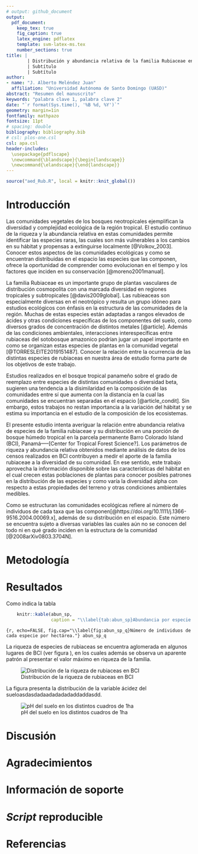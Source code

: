 ```yaml
---
# output: github_document
output: 
  pdf_document:
    keep_tex: true
    fig_caption: true
    latex_engine: pdflatex
    template: svm-latex-ms.tex
    number_sections: true
title: | 
        | Distribución y abundancia relativa de la familia Rubiaceae en la parcela permanente Isla Barro Colorado
        | Subtítulo
        | Subtítulo
author:
- name: "J. Alberto Meléndez Juan"
  affiliation: "Universidad Autónoma de Santo Domingo (UASD)"
abstract: "Resumen del manuscrito"
keywords: "palabra clave 1, palabra clave 2"
date: "`r format(Sys.time(), '%B %d, %Y')`"
geometry: margin=1in
fontfamily: mathpazo
fontsize: 11pt
# spacing: double
bibliography: bibliography.bib
# csl: plos-one.csl
csl: apa.csl
header-includes:
  \usepackage{pdflscape}
  \newcommand{\blandscape}{\begin{landscape}}
  \newcommand{\elandscape}{\end{landscape}}
---
```


```r
source("aed_Rub.R", local = knitr::knit_global())
```

# Introducción
Las comunidades vegetales de los bosques neotropicales ejemplifican la diversidad y complejidad ecológica de la región tropical. El estudio continuo de la riqueza y la abundancia relativa en estas comunidades permite identificar las especies raras, las cuales son más vulnerables a los cambios en su hábitat y propensas a extinguirse localmente [@Volkov_2003]. Conocer estos aspectos de las comunidades ecológicas y como se encuentran distribuidas en el espacio las especies que las componen, ofrece la oportunidad de comprender como evolucionan en el tiempo y los factores que inciden en su conservación [@moreno2001manual].

La familia Rubiaceae es un importante grupo de plantas vasculares de distribución cosmopolita con una marcada diversidad en regiones tropicales y subtropicales [@davis2009global]. Las rubieaceas son especialmente diversas en el neotrópico y resulta un grupo idóneo para estudios ecológicos con énfasis en la estructura de las comunidades de la región. Muchas de estas especies están adaptadas a rangos elevados de ácides y otras condiciones específicas de los componentes del suelo, como diversos grados de concentración de distintos metales [@article]. Además de las condiciones ambientales, interacciones interespecíficas entre rubiaceas del sotobosque amazonico podrían jugar un papel importante en como se organizan estas especies de plantas en la comunidad vegetal [@TORRESLEITE2019151487]. Conocer la relación entre la ocurrencia de las distintas especies de rubiaceas en nuestra área de estudio forma parte de los objetivos de este trabajo.

Estudios realizados en el bosque tropical panameño sobre el grado de reemplazo entre especies de distintas comunidades o diversidad beta, sugieren una tendencia a la disimilaridad en la composición de las comunidades entre sí que aumenta con la distancia en la cual las comunidades se encuentran separadas en el espacio [@article_condit]. Sin embargo, estos trabajos no restan importancia a la variación del hábitat y se estima su importancia en el estudio de la composición de los ecosistemas.

El presente estudio intenta averiguar la relación entre abundancia relativa de especies de la familia rubiaceae y su distribución en una porción de bosque húmedo tropical en la parcela permanente Barro Colorado Island (BCI), Panamá-----[Center for Tropical Forest Science?]. Los parámetros de riqueza y abundancia relativa obtenidos mediante análisis de datos de los censos realizados en BCI contribuyen a medir el aporte de la familia rubiaceae a la diversidad de su comunidad. En ese sentido, este trabajo aprovecha la información disponible sobre las características del hábitat en el cual crecen estas poblaciones de plantas para conocer posibles patrones en la distribución de las especies y como varía la diversidad alpha con respecto a estas propiedades del terreno y otras condiciones ambientales medibles.

Como se estructuran las comunidades ecológicas refiere al número de individuos de cada taxa que las componen[@https://doi.org/10.1111/j.1366-9516.2004.00069.x], además de su distribución en el espacio. Este número se encuentra sujeto a diversas variables las cuales aún no se conocen del todo ni en qué grado inciden en la estructura de la comunidad [@2008arXiv0803.3704N].

# Metodología

\ldots

# Resultados

Como indica la tabla \ref{tab:abun_sp}

```r
    knitr::kable(abun_sp,
                 caption = "\\label{tab:abun_sp}Abundancia por especie.")
```

``` {r, echo=FALSE, fig.cap="\\label{fig:abun_sp_q}Número de individuos de cada especie por hectárea."}
abun_sp_q
```


La riqueza de especies de rubiaceas se encuentra aglomerada en algunos lugares de BCI (ver figura \ref{fig:mapa_cuadros_riq}), en los cuales además se observa un aparente patrón al presentar el valor máximo en riqueza de la familia. 

![Distribución de la riqueza de rubiaceas en BCI \label{fig:mapa_cuadros_riq}](mapa_cuadros_riq_rubic.png)



La figura \ref{fig:mapa_cuadros_ph} presenta la distribución de la variable ácidez del sueloasdasdadaadadadadaddaddasdd.

![pH del suelo en los distintos cuadros de 1ha \label{fig:mapa_cuadros_ph}](mapa_cuadros_ph.png)

# Discusión

# Agradecimientos

# Información de soporte

\ldots

# *Script* reproducible

\ldots

# Referencias
